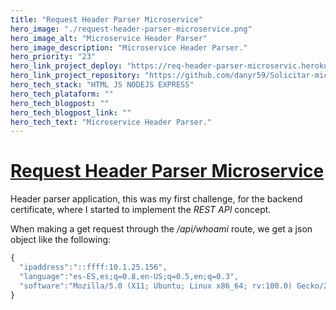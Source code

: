```yaml
---
title: "Request Header Parser Microservice"
hero_image: "./request-header-parser-microservice.png"
hero_image_alt: "Microservice Header Parser"
hero_image_description: "Microservice Header Parser."
hero_priority: "23"
hero_link_project_deploy: "https://req-header-parser-microservic.herokuapp.com/"
hero_link_project_repository: "https://github.com/danyr59/Solicitar-microservicio-de-analizador-de-encabezado"
hero_tech_stack: "HTML JS NODEJS EXPRESS"
hero_tech_plataform: ""
hero_tech_blogpost: ""
hero_tech_blogpost_link: ""
hero_tech_text: "Microservice Header Parser."
---
```


# [Request Header Parser Microservice](https://github.com/danyr59/Solicitar-microservicio-de-analizador-de-encabezado "request-header-parser-microservice") 

Header parser application, this was my first challenge, for the backend certificate, where I started to implement the *REST API* concept.

When making a get request through the *\/api\/whoami* route, we get a json object like the following:

```js
{
  "ipaddress":"::ffff:10.1.25.156",
  "language":"es-ES,es;q=0.8,en-US;q=0.5,en;q=0.3",
  "software":"Mozilla/5.0 (X11; Ubuntu; Linux x86_64; rv:100.0) Gecko/20100101 Firefox/100.0"
}
```
